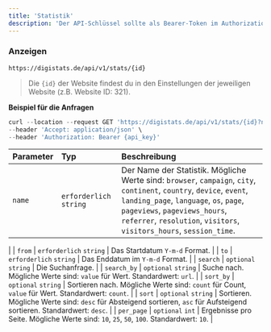 ```yaml
---
title: 'Statistik'
description: 'Der API-Schlüssel sollte als Bearer-Token im Authorization-Header der Anfrage gesendet werden. Deinen [API-Schlüssel](https://digistats.de/account/api) findest du hier.'
---
```


### Anzeigen

```
https://digistats.de/api/v1/stats/{id}
```

> Die `{id}` der Website findest du in den Einstellungen der jeweiligen Website (z.B. Website ID: 321).

**Beispiel für die Anfragen**

```javascript curl
curl --location --request GET 'https://digistats.de/api/v1/stats/{id}?name={name}&from={from}&to={to}' \
--header 'Accept: application/json' \
--header 'Authorization: Bearer {api_key}'
```

| Parameter       | Typ          | Beschreibung  |
| :------------- |:-------------| :-------------|
| `name`      | `erforderlich` `string` | Der Name der Statistik. Mögliche Werte sind: `browser`, `campaign`, `city`, `continent`, `country`, `device`, `event`, `landing_page`, `language`, `os`, `page`, `pageviews`, `pageviews_hours`, `referrer`, `resolution`, `visitors`, `visitors_hours`, `session_time`.
 |
 | `from`      | `erforderlich` `string` | Das Startdatum `Y-m-d` Format.
 |
 | `to`      | `erforderlich` `string` | Das Enddatum im `Y-m-d` Format.
 |
 | `search`      | `optional` `string` | Die Suchanfrage.
 |
 | `search_by`      | `optional` `string` | Suche nach. Mögliche Werte sind: `value` für Wert. Standardwert: `url`.
 |
| `sort_by`      | `optional` `string` | Sortieren nach. Mögliche Werte sind: `count` für Count, `value` für Wert. Standardwert: `count`.
 |
 | `sort`      | `optional` `string` | Sortieren. Mögliche Werte sind: `desc` für Absteigend sortieren, `asc` für Aufsteigend sortieren. Standardwert: `desc`.
 |
  | `per_page`      | `optional` `int` | Ergebnisse pro Seite. Mögliche Werte sind: `10`, `25`, `50`, `100`. Standardwert: `10`.
 |


